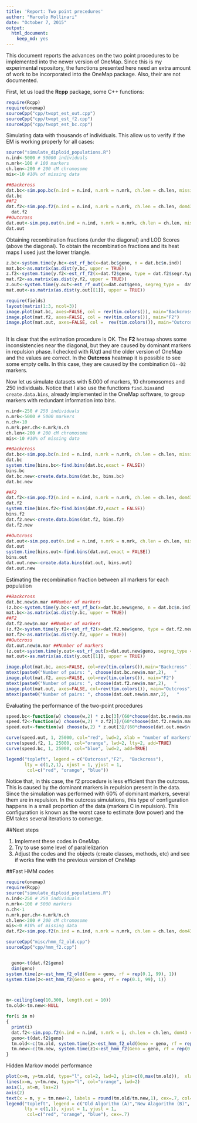 ```yaml
---
title: 'Report: Two point precedures'
author: "Marcelo Mollinari"
date: "October 7, 2015"
output: 
  html_document: 
    keep_md: yes
---
```


This document reports the advances on the two point procedures to be implemented into the newer version of OneMap. Since this is my experimental repository, the functions presented here need an extra amount of work to be incorporated into the OneMap package. Also, their are not documented.

First, let us load the **Rcpp** package, some C++ functions:

```r
require(Rcpp)
require(onemap)
sourceCpp("cpp/twopt_est_out.cpp")
sourceCpp("cpp/twopt_est_f2.cpp")
sourceCpp("cpp/twopt_est_bc.cpp")
```

Simulating data with thousands of individuals. This allow us to verify if the EM is working properly for all cases:

```r
source("simulate_diploid_populations.R")
n.ind<-5000 # 50000 individuals
n.mrk<-100 # 100 markers
ch.len<-200 # 200 cM chromosome
mis<-10 #10% of missing data

##Backcross
dat.bc<-sim.pop.bc(n.ind = n.ind, n.mrk = n.mrk, ch.len = ch.len, missing = mis, n.ch = 1, verbose = FALSE)
dat.bc
##F2
dat.f2<-sim.pop.f2(n.ind = n.ind, n.mrk = n.mrk, ch.len = ch.len, dom43 = 20, dom51 =20, missing = mis, n.ch = 1, verbose = FALSE) ## 20 % of dom. markers not B
  dat.f2                                                                                                                             ## 20 % of dom. markers not A
##Outcross
dat.out<-sim.pop.out(n.ind = n.ind, n.mrk = n.mrk, ch.len = ch.len, missing = mis, prob = c(1,1,1,1,1,1,1), n.ch = 1, verbose = FALSE) ## equal proportions of types of markers
dat.out                                                                                                                                       ## A: B1:B2:B3:C:D1:D2
```

Obtaining recombination fractions (under the diagonal) and LOD Scores (above the diagonal). To obtain the recombination fractions and its heat maps I used just the lower triangle. 

```r
z.bc<-system.time(y.bc<-est_rf_bc(x=dat.bc$geno, n = dat.bc$n.ind))
mat.bc<-as.matrix(as.dist(y.bc, upper = TRUE))
z.f2<-system.time(y.f2<-est_rf_f2(x=dat.f2$geno, type = dat.f2$segr.type.num, n = dat.f2$n.ind))
mat.f2<-as.matrix(as.dist(y.f2, upper = TRUE))
z.out<-system.time(y.out<-est_rf_out(x=dat.out$geno, segreg_type =  dat.out$segr.type.num, n = dat.out$n.ind))
mat.out<-as.matrix(as.dist(y.out[[1]], upper = TRUE))

require(fields)
layout(matrix(1:3, ncol=3))
image.plot(mat.bc, axes=FALSE, col = rev(tim.colors()), main="Backcross" )
image.plot(mat.f2, axes=FALSE, col = rev(tim.colors()), main="F2")
image.plot(mat.out, axes=FALSE, col =  rev(tim.colors()), main="Outcross")
 
```

It is clear that the estimation procedure is OK. The **F2** `heatmap` shows some inconsistencies near the diagonal, but they are caused by dominant markers in repulsion phase. I checked with R/qtl and the older version of OneMap and the values are correct. In the **Outcross** heatmap it is possible to see some empty cells. In this case, they are caused by the combination `D1--D2` markers. 

Now let us simulate datasets with 5.000 of markers, 10 chromosomes and 250 individuals. Notice that I also use the functions `find.bins`and `create.data.bins`, already implemented in the OneMap software, to group markers with redundant information into bins.

```r
n.ind<-250 # 250 individuals
n.mrk<-5000 # 5000 markers
n.ch<-10
n.mrk.per.ch<-n.mrk/n.ch
ch.len<-200 # 200 cM chromosome
mis<-10 #10% of missing data

##Backcross
dat.bc<-sim.pop.bc(n.ind = n.ind, n.mrk = n.mrk, ch.len = ch.len, missing = mis, n.ch = n.ch, verbose = FALSE)
dat.bc
system.time(bins.bc<-find.bins(dat.bc,exact = FALSE))
bins.bc
dat.bc.new<-create.data.bins(dat.bc, bins.bc)
dat.bc.new

##F2
dat.f2<-sim.pop.f2(n.ind = n.ind, n.mrk = n.mrk, ch.len = ch.len, dom43 = 30, dom51 = 30, missing = mis, n.ch = n.ch, verbose = FALSE)
dat.f2
system.time(bins.f2<-find.bins(dat.f2,exact = FALSE))
bins.f2
dat.f2.new<-create.data.bins(dat.f2, bins.f2)
dat.f2.new

##Outcross
dat.out<-sim.pop.out(n.ind = n.ind, n.mrk = n.mrk, ch.len = ch.len, missing = mis, prob=c(1,1,1,1,1,1,1), n.ch = n.ch, verbose = FALSE) 
dat.out
system.time(bins.out<-find.bins(dat.out,exact = FALSE))
bins.out
dat.out.new<-create.data.bins(dat.out, bins.out)
dat.out.new

```

Estimating the recombination fraction between all markers for each population 

```r
##Backcross
dat.bc.new$n.mar ##Number of markers
(z.bc<-system.time(y.bc<-est_rf_bc(x=dat.bc.new$geno, n = dat.bc$n.ind)))
mat.bc<-as.matrix(as.dist(y.bc, upper = TRUE))
##F2
dat.f2.new$n.mar ##Number of markers
(z.f2<-system.time(y.f2<-est_rf_f2(x=dat.f2.new$geno, type = dat.f2.new$segr.type.num, n = dat.f2$n.ind)))
mat.f2<-as.matrix(as.dist(y.f2, upper = TRUE))
##Outcross
dat.out.new$n.mar ##Number of markers
(z.out<-system.time(y.out<-est_rf_out(x=dat.out.new$geno, segreg_type =  dat.out.new$segr.type.num, n = dat.out$n.ind)))
mat.out<-as.matrix(as.dist(y.out[[1]], upper = TRUE))
```

```r
image.plot(mat.bc, axes=FALSE, col=rev(tim.colors()),main="Backcross" )
mtext(paste0("Number of pairs: ", choose(dat.bc.new$n.mar,2),   "      Elespsed time: ", round(z.bc[3],3), " seconds"), cex = .85)
image.plot(mat.f2, axes=FALSE, col=rev(tim.colors()), main="F2")
mtext(paste0("Number of pairs: ", choose(dat.f2.new$n.mar,2),   "      Elespsed time: ", round(z.f2[3],3), " seconds"), cex = .85)
image.plot(mat.out, axes=FALSE, col=rev(tim.colors()), main="Outcross")
mtext(paste0("Number of pairs: ", choose(dat.out.new$n.mar,2),   "      Elespsed time: ", round(z.out[3],3), " seconds"), cex = .85)
```

Evaluating the performance of the two-point procedures

```r
speed.bc<-function(w) choose(w,2) * z.bc[3]/(60*choose(dat.bc.new$n.mar,2))
speed.f2<-function(w) choose(w,2) * z.f2[3]/(60*choose(dat.f2.new$n.mar,2))
speed.out<-function(w) choose(w,2) * z.out[3]/(60*choose(dat.out.new$n.mar,2))

curve(speed.out, 1, 25000, col="red", lwd=2, xlab = "number of markers", ylab = "time in minutes")
curve(speed.f2, 1, 25000, col="orange", lwd=2, lty=2, add=TRUE)
curve(speed.bc, 1, 25000, col="blue", lwd=2, add=TRUE)

legend("topleft", legend = c("Outcross","F2",  "Backcross"),
       lty = c(1,2,1), xjust = 1, yjust = 1,
        col=c("red", "orange", "blue"))
```

Notice that, in this case, the f2 procedure is less efficient than the outcross. This is caused by the dominant markers in repulsion present in the data. Since the simulation was performed with 60% of dominant markers, several them are in repulsion. In the outcross simulations, this type of configuration happens in a small proportion of the data (markers C in repulsion). This configuration is known as the worst case to estimate (low power) and the EM takes several iterations to converge.

##Next steps

1. Implement these codes in OneMap.
2. Try to use some level of parallelizarion
3. Adjust the codes and the objects (create classes, methods, etc) and see if works fine with the previous version of OneMap

##Fast HMM codes

```r
require(onemap)
require(Rcpp)
source("simulate_diploid_populations.R")
n.ind<-250 # 250 individuals
n.mrk<-100 # 5000 markers
n.ch<-1
n.mrk.per.ch<-n.mrk/n.ch
ch.len<-200 # 200 cM chromosome
mis<-0 #10% of missing data
dat.f2<-sim.pop.f2(n.ind = n.ind, n.mrk = n.mrk, ch.len = ch.len, dom43 = 1, dom51 = 1, missing = mis, n.ch = n.ch, verbose = FALSE)

sourceCpp("misc/hmm_f2_old.cpp")
sourceCpp("cpp/hmm_f2.cpp")


  geno<-t(dat.f2$geno)
  dim(geno)
system.time(z<-est_hmm_f2_old(Geno = geno, rf = rep(0.1, 99), 1)) 
system.time(z<-est_hmm_f2(Geno = geno, rf = rep(0.1, 99), 1)) 



m<-ceiling(seq(10,300, length.out = 10))
tm.old<-tm.new<-NULL

for(i in m)
{
  print(i)
  dat.f2<-sim.pop.f2(n.ind = n.ind, n.mrk = i, ch.len = ch.len, dom43 = 1, dom51 = 0, missing = mis, n.ch = n.ch, verbose = FALSE)
  geno<-t(dat.f2$geno)
  tm.old<-c(tm.old, system.time(z<-est_hmm_f2_old(Geno = geno, rf = rep(0.1, (i-1)), 1))[3]) 
  tm.new<-c(tm.new, system.time(z1<-est_hmm_f2(Geno = geno, rf = rep(0.1, (i-1)), 1))[3])
}
```

Hidden Markov model performance

```r
plot(x=m, y=tm.old, type="l", col=2, lwd=2, ylim=c(0,max(tm.old)),  xlab = "number of markers", ylab = "time in seconds", axes=FALSE)
lines(x=m, y=tm.new, type="l", col="orange", lwd=2)
axis(1, at=m, las=2)
axis(2)
text(x = m, y = tm.new+2, labels = round(tm.old/tm.new,1), cex=.7, col="blue")
legend("topleft", legend = c("Old Algorithm (A)","New Alagorithm (B)", "How many times B is faster than A"),
       lty = c(1,1), xjust = 1, yjust = 1,
        col=c("red", "orange", "blue"), cex=.7)
```